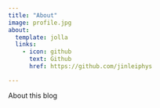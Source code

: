 ```yaml
---
title: "About"
image: profile.jpg
about:
  template: jolla
  links:
    - icon: github
      text: Github
      href: https://github.com/jinleiphys

---
```


About this blog
